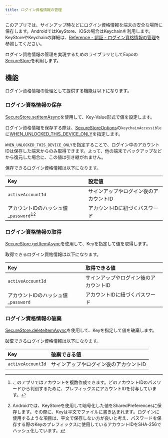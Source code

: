 ```yaml
---
title: ログイン資格情報の管理
---
```


このアプリでは、サインアップ時などにログイン資格情報を端末の安全な場所に保存します。AndroidではKeyStore、iOSの場合はKeychainを利用します。KeyStoreやKeychainの詳細は、[Reference - 認証 - ログイン資格情報の管理](../../../../reference/auth/manage-credentials#ログイン資格情報のライフサイクル管理における注意点)を参照してください。

ログイン資格情報の管理を実現するためのライブラリとしてExpoの[SecureStore](https://docs.expo.dev/versions/latest/sdk/securestore/)を利用します。

## 機能

ログイン資格情報の管理として提供する機能は以下になります。

### ログイン資格情報の保存

[SecureStore.setItemAsync](https://docs.expo.dev/versions/latest/sdk/securestore/#securestoresetitemasynckey-value-options)を使用して、Key-Value形式で値を設定します。

ログイン資格情報を保存する際は、[SecureStoreOptions](https://docs.expo.dev/versions/latest/sdk/securestore/#securestoreoptions)の`keychainAccessible`に[WHEN_UNLOCKED_THIS_DEVICE_ONLY](https://docs.expo.dev/versions/latest/sdk/securestore/#securestorewhen_unlocked_this_device_only)を指定します。

`WHEN_UNLOCKED_THIS_DEVICE_ONLY`を指定することで、ログイン中のアカウントIDは保存した端末からのみ取得できます。よって、他の端末でバックアップなどから復元した場合に、この値は引き継がれません。

保存できるログイン資格情報は以下になります。

| Key | 設定値 |
|:--|:--|
| `activeAccountId` | サインアップやログイン後のアカウントID |
| アカウントIDのハッシュ値_`password`[^1][^2] | アカウントIDに紐づくパスワード |

[^1]: このアプリではアカウントを複数作成できます。どのアカウントIDのパスワードから判別するために、プレフィックスにアカウントIDを付与しています。
[^2]: Androidでは、KeyStoreを使用して暗号化した値をSharedPreferencesに保存します。その際に、Keyは平文でファイルに書き込まれます。ログインに使用するような項目は、平文で保存しない方が良いと考え、パスワードを保存する際のKeyのプレフィックスに使用しているアカウントIDをSHA-256でハッシュ化しています。

### ログイン資格情報の取得

[SecureStore.getItemAsync](https://docs.expo.dev/versions/latest/sdk/securestore/#securestoregetitemasynckey-options)を使用して、Keyを指定して値を取得します。

取得できるログイン資格情報は以下になります。

| Key | 取得できる値 |
|:--|:--|
| `activeAccountId` | サインアップやログイン後のアカウントID |
| アカウントIDのハッシュ値_`password` | アカウントIDに紐づくパスワード |

### ログイン資格情報の破棄

[SecureStore.deleteItemAsync](https://docs.expo.dev/versions/latest/sdk/securestore/#securestoredeleteitemasynckey-options)を使用して、Keyを指定して値を破棄します。

破棄できるログイン資格情報は以下になります。

| Key | 破棄できる値 |
|:--|:--|
| `activeAccountId` | サインアップやログイン後のアカウントID |
